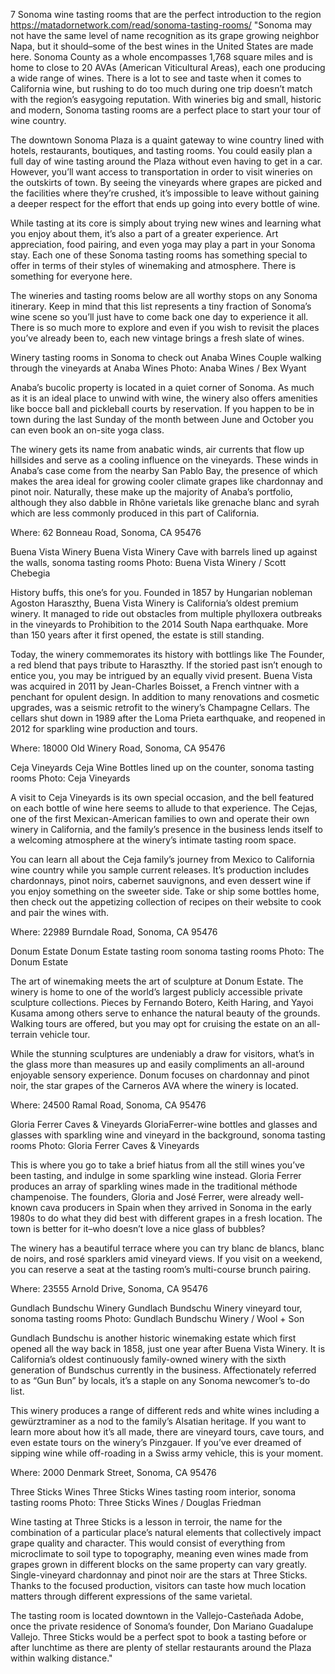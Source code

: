 7 Sonoma wine tasting rooms that are the perfect introduction to the region	https://matadornetwork.com/read/sonoma-tasting-rooms/	"Sonoma may not have the same level of name recognition as its grape growing neighbor Napa, but it should–some of the best wines in the United States are made here. Sonoma County as a whole encompasses 1,768 square miles and is home to close to 20 AVAs (American Viticultural Areas), each one producing a wide range of wines. There is a lot to see and taste when it comes to California wine, but rushing to do too much during one trip doesn’t match with the region’s easygoing reputation. With wineries big and small, historic and modern, Sonoma tasting rooms are a perfect place to start your tour of wine country.


The downtown Sonoma Plaza is a quaint gateway to wine country lined with hotels, restaurants, boutiques, and tasting rooms. You could easily plan a full day of wine tasting around the Plaza without even having to get in a car. However, you’ll want access to transportation in order to visit wineries on the outskirts of town. By seeing the vineyards where grapes are picked and the facilities where they’re crushed, it’s impossible to leave without gaining a deeper respect for the effort that ends up going into every bottle of wine.

While tasting at its core is simply about trying new wines and learning what you enjoy about them, it’s also a part of a greater experience. Art appreciation, food pairing, and even yoga may play a part in your Sonoma stay. Each one of these Sonoma tasting rooms has something special to offer in terms of their styles of winemaking and atmosphere. There is something for everyone here.

The wineries and tasting rooms below are all worthy stops on any Sonoma itinerary. Keep in mind that this list represents a tiny fraction of Sonoma’s wine scene so you’ll just have to come back one day to experience it all. There is so much more to explore and even if you wish to revisit the places you’ve already been to, each new vintage brings a fresh slate of wines.

Winery tasting rooms in Sonoma to check out
Anaba Wines
Couple walking through the vineyards at Anaba Wines
Photo: Anaba Wines / Bex Wyant

Anaba’s bucolic property is located in a quiet corner of Sonoma. As much as it is an ideal place to unwind with wine, the winery also offers amenities like bocce ball and pickleball courts by reservation. If you happen to be in town during the last Sunday of the month between June and October you can even book an on-site yoga class.

The winery gets its name from anabatic winds, air currents that flow up hillsides and serve as a cooling influence on the vineyards. These winds in Anaba’s case come from the nearby San Pablo Bay, the presence of which makes the area ideal for growing cooler climate grapes like chardonnay and pinot noir. Naturally, these make up the majority of Anaba’s portfolio, although they also dabble in Rhône varietals like grenache blanc and syrah which are less commonly produced in this part of California.

Where: 62 Bonneau Road, Sonoma, CA 95476




Buena Vista Winery
Buena Vista Winery Cave with barrels lined up against the walls, sonoma tasting rooms
Photo: Buena Vista Winery / Scott Chebegia

History buffs, this one’s for you. Founded in 1857 by Hungarian nobleman Agoston Haraszthy, Buena Vista Winery is California’s oldest premium winery. It managed to ride out obstacles from multiple phylloxera outbreaks in the vineyards to Prohibition to the 2014 South Napa earthquake. More than 150 years after it first opened, the estate is still standing.

Today, the winery commemorates its history with bottlings like The Founder, a red blend that pays tribute to Haraszthy. If the storied past isn’t enough to entice you, you may be intrigued by an equally vivid present. Buena Vista was acquired in 2011 by Jean-Charles Boisset, a French vintner with a penchant for opulent design. In addition to many renovations and cosmetic upgrades, was a seismic retrofit to the winery’s Champagne Cellars. The cellars shut down in 1989 after the Loma Prieta earthquake, and reopened in 2012 for sparkling wine production and tours.

Where: 18000 Old Winery Road, Sonoma, CA 95476


Ceja Vineyards
Ceja Wine Bottles lined up on the counter, sonoma tasting rooms
Photo: Ceja Vineyards

A visit to Ceja Vineyards is its own special occasion, and the bell featured on each bottle of wine here seems to allude to that experience. The Cejas, one of the first Mexican-American families to own and operate their own winery in California, and the family’s presence in the business lends itself to a welcoming atmosphere at the winery’s intimate tasting room space.

You can learn all about the Ceja family’s journey from Mexico to California wine country while you sample current releases. It’s production includes chardonnays, pinot noirs, cabernet sauvignons, and even dessert wine if you enjoy something on the sweeter side. Take or ship some bottles home, then check out the appetizing collection of recipes on their website to cook and pair the wines with.

Where: 22989 Burndale Road, Sonoma, CA 95476

Donum Estate
Donum Estate tasting room sonoma tasting rooms
Photo: The Donum Estate

The art of winemaking meets the art of sculpture at Donum Estate. The winery is home to one of the world’s largest publicly accessible private sculpture collections. Pieces by Fernando Botero, Keith Haring, and Yayoi Kusama among others serve to enhance the natural beauty of the grounds. Walking tours are offered, but you may opt for cruising the estate on an all-terrain vehicle tour.

While the stunning sculptures are undeniably a draw for visitors, what’s in the glass more than measures up and easily compliments an all-around enjoyable sensory experience. Donum focuses on chardonnay and pinot noir, the star grapes of the Carneros AVA where the winery is located.

Where: 24500 Ramal Road, Sonoma, CA 95476


Gloria Ferrer Caves & Vineyards
GloriaFerrer-wine bottles and glasses and glasses with sparkling wine and vineyard in the background, sonoma tasting rooms
Photo: Gloria Ferrer Caves & Vineyards

This is where you go to take a brief hiatus from all the still wines you’ve been tasting, and indulge in some sparkling wine instead. Gloria Ferrer produces an array of sparkling wines made in the traditional méthode champenoise. The founders, Gloria and José Ferrer, were already well-known cava producers in Spain when they arrived in Sonoma in the early 1980s to do what they did best with different grapes in a fresh location. The town is better for it–who doesn’t love a nice glass of bubbles?

The winery has a beautiful terrace where you can try blanc de blancs, blanc de noirs, and rosé sparklers amid vineyard views. If you visit on a weekend, you can reserve a seat at the tasting room’s multi-course brunch pairing.

Where: 23555 Arnold Drive, Sonoma, CA 95476

Gundlach Bundschu Winery
Gundlach Bundschu Winery vineyard tour, sonoma tasting rooms
Photo: Gundlach Bundschu Winery / Wool + Son

Gundlach Bundschu is another historic winemaking estate which first opened all the way back in 1858, just one year after Buena Vista Winery. It is California’s oldest continuously family-owned winery with the sixth generation of Bundschus currently in the business. Affectionately referred to as “Gun Bun” by locals, it’s a staple on any Sonoma newcomer’s to-do list.

This winery produces a range of different reds and white wines including a gewürztraminer as a nod to the family’s Alsatian heritage. If you want to learn more about how it’s all made, there are vineyard tours, cave tours, and even estate tours on the winery’s Pinzgauer. If you’ve ever dreamed of sipping wine while off-roading in a Swiss army vehicle, this is your moment.

Where: 2000 Denmark Street, Sonoma, CA 95476


Three Sticks Wines
Three Sticks Wines tasting room interior, sonoma tasting rooms
Photo: Three Sticks Wines / Douglas Friedman

Wine tasting at Three Sticks is a lesson in terroir, the name for the combination of a particular place’s natural elements that collectively impact grape quality and character. This would consist of everything from microclimate to soil type to topography, meaning even wines made from grapes grown in different blocks on the same property can vary greatly. Single-vineyard chardonnay and pinot noir are the stars at Three Sticks. Thanks to the focused production, visitors can taste how much location matters through different expressions of the same varietal.

The tasting room is located downtown in the Vallejo-Casteñada Adobe, once the private residence of Sonoma’s founder, Don Mariano Guadalupe Vallejo. Three Sticks would be a perfect spot to book a tasting before or after lunchtime as there are plenty of stellar restaurants around the Plaza within walking distance."
